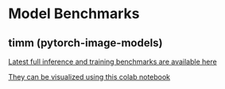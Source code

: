 # Model Benchmarks

## timm (pytorch-image-models)

[Latest full inference and training benchmarks are available here](https://github.com/rwightman/pytorch-image-models/tree/master/results)

[They can be visualized using this colab notebook](https://colab.research.google.com/drive/1yPpAtsibYw8jkzOarLBhdXnWvJR0Uqlo?usp=sharing)